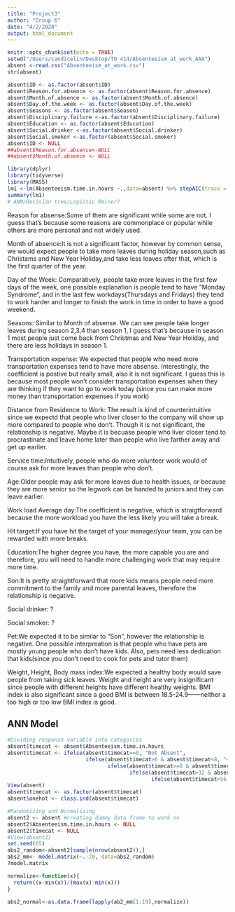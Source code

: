 ```yaml
---
title: "Project3"
author: "Group 6"
date: "4/2/2020"
output: html_document
---
```


```r
knitr::opts_chunk$set(echo = TRUE)
setwd("/Users/candicelin/Desktop/TO 414/Absenteeism_at_work_AAA")
absent <-read.csv("Absenteeism_at_work.csv")
str(absent)

absent$ID <- as.factor(absent$ID)
absent$Reason.for.absence <- as.factor(absent$Reason.for.absence)
absent$Month.of.absence <- as.factor(absent$Month.of.absence)
absent$Day.of.the.week <- as.factor(absent$Day.of.the.week)
absent$Seasons <- as.factor(absent$Season)
absent$Disciplinary.failure <-as.factor(absent$Disciplinary.failure)
absent$Education <- as.factor(absent$Education)
absent$Social.drinker <-as.factor(absent$Social.drinker)
absent$Social.smoker <-as.factor(absent$Social.smoker)
absent$ID <- NULL
##absent$Reason.for.absence<-NULL
##absent$Month.of.absence <- NULL

library(dplyr)
library(tidyverse)
library(MASS)
lm1 <-lm(Absenteeism.time.in.hours ~.,data=absent) %>% stepAIC(trace = FALSE, direction = "forward")
summary(lm1)
# ANN/Decision tree/Logistic Rminer?
```
Reason for absense:Some of them are significant while some are not. I guess that's because some reasons are commonplace or popular while others are more personal and not widely used.

Month of absence:It is not a significant factor, however by common sense, we would expect people to take more leaves during holiday season,such as Christams and New Year Holiday,and take less leaves after that, which is the first quarter of the year.

Day of the Week: Comparatively, people take more leaves in the first few days of the week, one possible explanation is people tend to have "Monday Syndrome", and in the last few workdays(Thursdays and Fridays) they tend to work harder and longer to finish the work in time in order to have a good weekend.

Seasons: Similar to Month of absense. We can see people take longer leaves during season 2,3,4 than season 1, I guess that's because in season 1 most people just come back from Christmas and New Year Holiday, and there are less holidays in season 1.

Transportation expense: We expected that people who need more transportation expenses tend to have more absense. Interestingly, the coefficient is postive but really small, also it is not significant. I guess this is because most people won't consider transportation expenses when they are thinking if they want to go to work today (since you can make more money than transportation expenses if you work)

Distance from Residence to Work: The result is kind of counterintuitive since we expectd that people who liver closer to the company will show up more compared to people who don't. Though it is not significant, the relationship is negative. Maybe it is becuase people who liver closer tend to procrastinate and leave home later than people who live farther away and get up earlier.

Service time:Intuitively, people who do more volunteer work would of course ask for more leaves than people who don't.

Age:Older people may ask for more leaves due to health issues, or because they are more senior so the legwork can be handed to juniors and they can leave earlier.

Work load Average day:The coefficient is negative, which is straigtforward because the more workload you have the less likely you will take a break.

Hit target:If you have hit the target of your manager/your team, you can be rewarded with more breaks.

Education:The higher degree you have, the more capable you are and therefore, you will need to handle more challenging work that may require more time.

Son:It is pretty straightforward that more kids means people need more commitment to the family and more parental leaves, therefore the relationship is negative.

Social drinker: ?

Social smoker: ?

Pet:We expected it to be similar to "Son", however the relationship is negative. One possible interpreation is that people who have pets are mostly young people who don't have kids. Also, pets need less dedication that kids(since you don't need to cook for pets and tutor them)

Weight, Height, Body mass index:We expected a healthy body would save people from taking sick leaves. Weight and height are very insignificant since people with different heights have different healthy weights. BMI index is also significant since a good BMI is between 18.5-24.9——neither a too high or too low BMI index is good.

## ANN Model
```r
#Dividing response variable into categories 
absent$timecat <- absent$Absenteeism.time.in.hours
absent$timecat <- ifelse(absent$timecat==0, "Not Absent", 
                         ifelse(absent$timecat>0 & absent$timecat<8, "<1 day", 
                                ifelse(absent$timecat>=8 & absent$timecat<=32, "1-4 days", 
                                       ifelse(absent$timecat>32 & absent$timecat<=56, "1 week", 
                                              ifelse(absent$timecat>56 & absent$timecat<=96, "2 weeks", "3 weeks")))))
View(absent)
absent$timecat <- as.factor(absent$timecat)
absent$onehot <- class.ind(absent$timecat)

#Randomizing and Normalizing
absent2 <- absent #creating dummy data frame to work on 
absent2$Absenteeism.time.in.hours <- NULL
absent2$timecat <- NULL
#View(absent2)
set.seed(65)
abs2_random<-absent2[sample(nrow(absent2)),]
abs2_mm<- model.matrix(~.-20, data=abs2_random)
?model.matrix

normalize<-function(x){
  return((x-min(x))/(max(x)-min(x)))
}

abs2_normal<-as.data.frame(lapply(ab2_mm[1:19],normalize))

```

